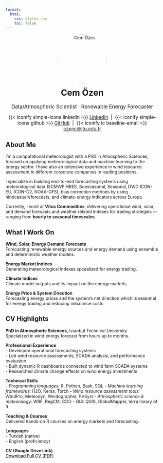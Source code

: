 ```yaml
---
format:
  html:
    css: styles.css
    toc: false
---
```


<div style="text-align: center;">
  <img src="https://github.com/cemoze.png" alt="Cem Özen" width="160" style="border-radius: 50%; margin-bottom: 1em;" />
  <h1 style="margin-top: 0;">Cem Özen</h1>
  <p style="font-size: 1.2em; margin-bottom: 0.5em;">
    Data/Atmospheric Scientist · Renewable Energy Forecaster
  </p>
</div>

<p class="contact-links" style="text-align: center; font-size: 1.1em;">
{{< iconify simple-icons linkedin >}} [LinkedIn](https://www.linkedin.com/in/cemozenn/) &nbsp;|&nbsp;
{{< iconify simple-icons github >}} [GitHub](https://github.com/cemoze) &nbsp;|&nbsp;
{{< iconify ic baseline-email >}} [ozenc@itu.edu.tr](mailto:ozenc@itu.edu.tr)
</p>

## About Me

I'm a computational meteorologist with a PhD in Atmospheric Sciences, focused on applying meteorological data and machine learning to the energy sector. I have also an extensive experience in wind resource assessment in different corporate companies in leading positions.

I specialize in building end-to-end forecasting systems using meteorological data (ECMWF HRES, Subseasonal, Seasonal, DWD ICON-EU, ICON-D2, NOAA-GFS), bias correction methods by using hindcasts/reforecasts, and climate-energy indicators across Europe.

Currently, I work at **Vitus Commodities**, delivering operational wind, solar, and demand forecasts and weather related indexes for trading strategies — ranging from **hourly to seasonal timescales**.

## What I Work On

**Wind, Solar, Energy Demand Forecasts**  
Forecasting renewable energy sources and energy demand using ensemble and deterministic weather models.

**Energy Market Indices**  
Generating meteorological indexes spcealized for energy trading.

**Climate Indices**  
Climate model outputs and its impact on the energy markets.

**Energy Price & System Direction**  
Forecasting energy prices and the system's net direction which is essential for energy trading and reducing imbalance costs.

## CV Highlights

**PhD in Atmospheric Sciences**, Istanbul Technical University  
Specialized in wind energy forecast from hours up to months.

**Professional Experience**  
  - Developed operational forecasting systems  
  - Led wind resource assessments, SCADA analysis, and performance evaluation  
  - Built dynamic R dashboards connected to wind farm SCADA systems  
  - Researched climate change effects on wind energy investments

**Technical Skills**  
  - *Programming languages:* R, Python, Bash,  SQL
  - *Machine learning frameworks:* H2O, Keras, Torch
  - *Wind resource assessment tools:* WindPro, Meteodyn, Windographer, PVSyst
  - *Atmospheric science & meteorology:* WRF, RegCM, CDO
  - *GIS:* QGIS, GlobalMapper, terra library of R

**Teaching & Courses**  
  Delivered hands-on R courses on energy markets and forecasting.

**Languages**  
  - Turkish (native)  
  - English (proficiency)

**CV (Google Drive Link)**  
<a href="https://drive.google.com/cemozen-cv-link" style="color: black; text-decoration: underline;" target="_blank">Download Full CV (PDF)</a>

